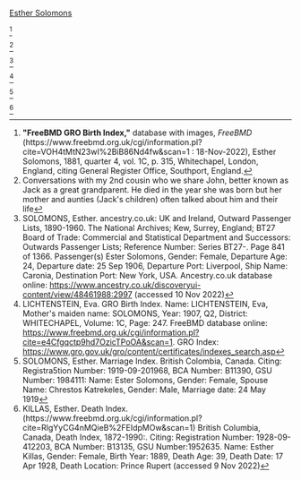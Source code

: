 [[Solomons-287 | Esther Solomons]]

<ref>
'''"FreeBMD GRO Birth Index,"''' database with images, ''FreeBMD'' (https://www.freebmd.org.uk/cgi/information.pl?cite=VOH4tMtN23wI%2BiB86Nd4fw&scan=1 : 18-Nov-2022),
Esther Solomons, 1881, quarter 4, vol. 1C, p. 315, Whitechapel, London, England,
citing General Register Office, Southport, England.
</ref>


<ref name="Convo CS">
Conversations with my 2nd cousin who we share John, better known as Jack as a great grandparent. He died in the year she was born but her mother and aunties (Jack's children) often talked about him and their life
</ref>

<ref name="19060925 LIV-NY OUT">
SOLOMONS, Esther. ancestry.co.uk: UK and Ireland, Outward Passenger Lists, 1890-1960. 
The National Archives; Kew, Surrey, England; BT27 Board of Trade: Commercial and Statistical Department and Successors: Outwards Passenger Lists; Reference Number:
Series BT27-. Page 841 of 1366. Passenger(s) Ester Solomons, Gender: Female, Departure Age: 24, Departure date: 25 Sep 1906, Departure Port: Liverpool, Ship Name: Caronia, Destination Port: New York, USA.  Ancestry.co.uk database online: https://www.ancestry.co.uk/discoveryui-content/view/48461988:2997 (accessed 10 Nov 2022)
</ref>

<ref name="Birth Certificate EL">
LICHTENSTEIN, Eva. GRO Birth Index. Name: LICHTENSTEIN, Eva, Mother's maiden name: SOLOMONS, Year: 1907, Q2, District: WHITECHAPEL, Volume:  1C, Page:  247. 
FreeBMD database online: https://www.freebmd.org.uk/cgi/information.pl?cite=e4Cfgqctp9hd7OzicTPoOA&scan=1.  
GRO Index: https://www.gro.gov.uk/gro/content/certificates/indexes_search.asp
</ref>

<ref name="Marriage Certificate">
SOLOMONS, Esther. Marriage Index. British Colombia, Canada. Citing: Registra5tion Number: 1919-09-201968, BCA Number: B11390, GSU Number: 1984111:
Name: Ester Solomons, Gender: Female, Spouse Name: Chrestos Katrekeles, Gender: Male, Marriage date: 24 May 1919
</ref>

<ref name="death certificate">
KILLAS, Esther. Death Index. (https://www.freebmd.org.uk/cgi/information.pl?cite=RlgYyCG4nMQieB%2FEIdpMOw&scan=1) British Columbia, Canada, Death Index, 1872-1990:. 
Citing: Registration Number: 1928-09-412203, BCA Number: B13135, GSU Number:1952635. 
Name: Esther Killas, Gender: Female, Birth Year: 1889, Death Age: 39, Death Date: 17 Apr 1928, Death Location: Prince Rupert (accessed 9 Nov 2022)
</ref>